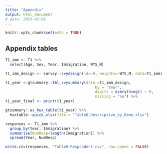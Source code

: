 ```yaml
---
title: "Appendix"
output: html_document
# date: 2023-02-06
---
```


```r
knitr::opts_chunk$set(echo = TRUE)
```

## Appendix tables

```r
T1_imm <- T1 %>%
  select(Age, Sex, Year, Immigration, WTS_M)

t1_imm_design <- survey::svydesign(id=~0, weights=~WTS_M, data=T1_imm)

t1_year <-gtsummary::tbl_svysummary(data =t1_imm_design, 
                                        by = 'Year',
                                        digits = everything() ~ 0,
                                        missing = "no") %>%
t1_year_final <- print(t1_year)

gtsummary::as_hux_table(t1_year) %>%
  huxtable::quick_xlsx(file = "Table0-Descriptive_by_Demo.xlsx")
```

```r
responses <- T1_imm %>%
  group_by(Year, Immigration) %>%
  summarise(NumResp=length(Immigration)) %>%
  spread(Year, NumResp)

write.csv(responses, "Table0-Respondent.csv", row.names = FALSE)

```


